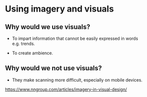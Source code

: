 # Using imagery and visuals {#sec-using-imagery-and-visuals}

## Why would we use visuals?

-   To impart information that cannot be easily expressed in words e.g. trends.

-   To create ambience.

## Why would we not use visuals?

-   They make scanning more difficult, especially on mobile devices.

<https://www.nngroup.com/articles/imagery-in-visual-design/>
